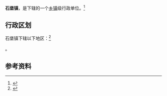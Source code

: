{{中国乡级行政区|61/06/31/100/000}}

'''石堡镇'''，是{{PRC admin/fullname|61/06/31/100/000|3}}下辖的一个[[乡镇|乡镇]]级行政单位。<ref>{{PRC admin/ref sgc|{{PRC admin/parent|61/06/31/100/000}}}}</ref>

== 行政区划 ==

石堡镇下辖以下地区：<ref>{{PRC admin/ref sgc|61/06/31/100/000}}</ref>

{{PRC admin/children|61/06/31/100/000}}。

== 参考资料 ==

{{reflist}}

{{行政区划小作品}}
{{PRC admin/navcat|61/06/31/100/000}}
